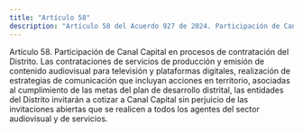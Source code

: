 ```yaml
---
title: "Artículo 58"
description: "Artículo 58 del Acuerdo 927 de 2024. Participación de Canal Capital en procesos de contratación del Distrito."
---
```


Artículo 58. Participación de Canal Capital en procesos de contratación del Distrito. Las contrataciones de servicios de producción y emisión de contenido audiovisual para televisión y plataformas digitales, realización de estrategias de comunicación que incluyan acciones en territorio, asociadas al cumplimiento de las metas del plan de desarrollo distrital, las entidades del Distrito invitarán a cotizar a Canal Capital sin perjuicio de las invitaciones abiertas que se realicen a todos los agentes del sector audiovisual y de servicios.